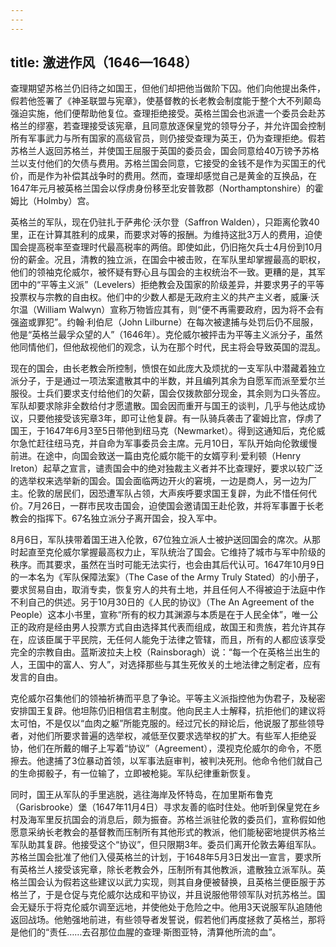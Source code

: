 ```yaml
---
---
---
```

title: 激进作风（1646—1648）
---




查理期望苏格兰仍旧待之如国王，但他们却把他当做阶下囚。他们向他提出条件，假若他签署了《神圣联盟与宪章》，使基督教的长老教会制度能于整个大不列颠岛强迫实施，他们便帮助他复位。查理拒绝接受。英格兰国会也派遣一个委员会赴苏格兰的缪塞，若查理接受该宪章，且同意放逐保皇党的领导分子，并允许国会控制所有军事武力与所有国家的高级官员，则仍接受查理为英王，仍为查理拒绝。假若苏格兰人返回苏格兰，并使国王屈服于英国的委员会，国会同意给40万镑予苏格兰以支付他们的欠债与费用。苏格兰国会同意，它接受的金钱不是作为买国王的代价，而是作为补偿其战争时的费用。然而，查理却感觉自己是黄金的互换品，在1647年元月被英格兰国会以俘虏身份移至北安普敦郡（Northamptonshire）的霍姆比（Holmby）宫。

英格兰的军队，现在仍驻扎于萨弗伦·沃尔登（Saffron Walden），只距离伦敦40里，正在计算其胜利的成果，而要求对等的报酬。为维持这批3万人的费用，迫使国会提高税率至查理时代最高税率的两倍。即使如此，仍旧拖欠兵士4月份到10月份的薪金。况且，清教的独立派，在国会中被击败，在军队里却掌握最高的职权，他们的领袖克伦威尔，被怀疑有野心且与国会的主权统治不一致。更糟的是，其军团中的“平等主义派”（Levelers）拒绝教会及国家的阶级差异，并要求男子的平等投票权与宗教的自由权。他们中的少数人都是无政府主义的共产主义者，威廉·沃尔温（William Walwyn）宣称万物皆应其有，则“便不再需要政府，因为将不会有强盗或罪犯”。约翰·利伯尼（John Lilburne）在每次被逮捕与处罚后仍不屈服，他是“英格兰最孚众望的人”（1646年）。克伦威尔被抨击为平等主义派分子，虽然他同情他们，但他敌视他们的观念，认为在那个时代，民主将会导致英国的混乱。

现在的国会，由长老教会所控制，愤恨在如此庞大及烦扰的一支军队中潜藏着独立派分子，于是通过一项法案遣散其中的半数，并且编列其余为自愿军而派至爱尔兰服役。士兵们要求支付给他们的欠薪，国会仅拨款部分现金，其余则为口头答应。军队却要求除非全数给付才愿遣散。国会因而重开与国王的谈判，几乎与他达成协议，只要他接受该宪章3年，即可让他复辟。有一队骑兵袭击了霍姆比宫，俘虏了国王，于1647年6月3至5日带他到纽马克（Newmarket）。得到这通知后，克伦威尔急忙赶往纽马克，并自命为军事委员会主席。元月10日，军队开始向伦敦缓慢前进。在途中，向国会致送一篇由克伦威尔能干的女婿亨利·爱利顿（Henry Ireton）起草之宣言，谴责国会中的绝对独裁主义者并不比查理好，要求以较广泛的选举权来选举新的国会。国会面临两边开火的窘境，一边是商人，另一边为厂主。伦敦的居民们，因恐遭军队占领，大声疾呼要求国王复辟，为此不惜任何代价。7月26日，一群市民攻击国会，迫使国会邀请国王赴伦敦，并将军事置于长老教会的指挥下。67名独立派分子离开国会，投入军中。

8月6日，军队挟带着国王进入伦敦，67位独立派人士被护送回国会的席次。从那时起直至克伦威尔掌握最高权力止，军队统治了国会。它维持了城市与军中阶级的秩序。而其要求，虽然在当时可能无法实行，也会由其后代认可。1647年10月9日的一本名为《军队保障法案》（The Case of the Army Truly Stated）的小册子，要求贸易自由，取消专卖，恢复穷人的共有土地，并且任何人不得被迫于法庭中作不利自己的供述。另于10月30日的《人民的协议》（The An Agreement of the People）这本小书里，宣称“所有的权力其渊源与本质是在于人民全体”，唯一公正的政府是经由男人投票方式自由选择其代表而组成，故国王和贵族，若允许其存在，应该臣属于平民院，无任何人能免于法律之管辖，而且，所有的人都应该享受完全的宗教自由。蓝斯波拉夫上校（Rainsboragh）说：“每一个在英格兰出生的人，王国中的富人、穷人”，对选择那些与其生死攸关的土地法律之制定者，应有发言的自由。

克伦威尔召集他们的领袖祈祷而平息了争论。平等主义派指控他为伪君子，及秘密安排国王复辟。他坦陈仍旧相信君主制度。他向民主人士解释，抗拒他们的建议将太可怕，不是仅以“血肉之躯”所能克服的。经过冗长的辩论后，他说服了那些领导者，对他们所要求普遍的选举权，减低至仅要求选举权的扩大。有些军人拒绝妥协，他们在所戴的帽子上写着“协议”（Agreement），漠视克伦威尔的命令，不愿擦去。他逮捕了3位暴动首领，以军事法庭审判，被判决死刑。他命令他们就自己的生命掷骰子，有一位输了，立即被枪毙。军队纪律重新恢复。

同时，国王从军队的手里逃脱，逃往海岸及怀特岛，在加里斯布鲁克（Garisbrooke）堡（1647年11月4日）寻求友善的临时住处。他听到保皇党在乡村及海军里反抗国会的消息后，颇为振奋。苏格兰派驻伦敦的委员们，宣称假如他愿意采纳长老教会的基督教而压制所有其他形式的教派，他们能秘密地提供苏格兰军队助其复辟。他接受这个“协议”，但只限期3年。委员们离开伦敦去筹组军队。苏格兰国会批准了他们入侵英格兰的计划，于1648年5月3日发出一宣言，要求所有英格兰人接受该宪章，除长老教会外，压制所有其他教派，遣散独立派军队。英格兰国会认为假若这些建议以武力实现，则其自身便被替换，且英格兰便臣服于苏格兰了，于是仓促与克伦威尔达成和平协议，并且说服他带领军队对抗苏格兰。国会无疑乐于将克伦威尔调至远地，并使他处于危险之中。他用3天说服军队追随他返回战场。他勉强地前进，有些领导者发誓说，假若他们再度拯救了英格兰，那将是他们的“责任……去召那位血腥的查理·斯图亚特，清算他所流的血”。